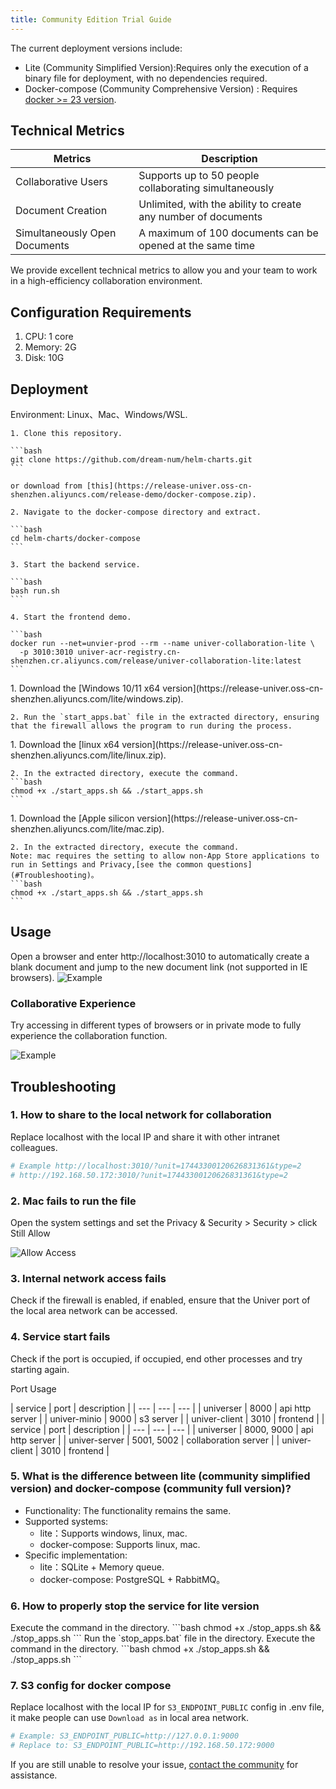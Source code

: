 ```yaml
---
title: Community Edition Trial Guide
---
```



The current deployment versions include:

- Lite (Community Simplified Version):Requires only the execution of a binary file for deployment, with no dependencies required.
- Docker-compose (Community Comprehensive Version) : Requires [docker >= 23 version](https://docs.docker.com/engine/install/).

## Technical Metrics	
| Metrics | Description |
| --- | --- |
| Collaborative Users | Supports up to 50 people collaborating simultaneously |
| Document Creation | Unlimited, with the ability to create any number of documents |
| Simultaneously Open Documents | A maximum of 100 documents can be opened at the same time |

We provide excellent technical metrics to allow you and your team to work in a high-efficiency collaboration environment.

## Configuration Requirements

1. CPU: 1 core
2. Memory: 2G
3. Disk: 10G

## Deployment

<Tabs>
  <TabItem label="docker-compose">
    Environment: Linux、Mac、Windows/WSL.

    1. Clone this repository.

    ```bash
    git clone https://github.com/dream-num/helm-charts.git
    ```

    or download from [this](https://release-univer.oss-cn-shenzhen.aliyuncs.com/release-demo/docker-compose.zip).

    2. Navigate to the docker-compose directory and extract.

    ```bash
    cd helm-charts/docker-compose
    ```

    3. Start the backend service.

    ```bash
    bash run.sh
    ```

    4. Start the frontend demo.

    ```bash
    docker run --net=unvier-prod --rm --name univer-collaboration-lite \
      -p 3010:3010 univer-acr-registry.cn-shenzhen.cr.aliyuncs.com/release/univer-collaboration-lite:latest
    ```
  </TabItem>

  <TabItem label="windows-lite">
    1. Download the [Windows 10/11 x64 version](https://release-univer.oss-cn-shenzhen.aliyuncs.com/lite/windows.zip).

    2. Run the `start_apps.bat` file in the extracted directory, ensuring that the firewall allows the program to run during the process.
  </TabItem>

  <TabItem label="linux-lite">
    1. Download the [linux x64 version](https://release-univer.oss-cn-shenzhen.aliyuncs.com/lite/linux.zip).

    2. In the extracted directory, execute the command.
    ```bash
    chmod +x ./start_apps.sh && ./start_apps.sh
    ```
  </TabItem>

  <TabItem label="mac-lite">
    1. Download the [Apple silicon version](https://release-univer.oss-cn-shenzhen.aliyuncs.com/lite/mac.zip).

    2. In the extracted directory, execute the command.
    Note: mac requires the setting to allow non-App Store applications to run in Settings and Privacy,[see the common questions](#Troubleshooting)。
    ```bash
    chmod +x ./start_apps.sh && ./start_apps.sh
    ```
  </TabItem>
</Tabs>

## Usage

Open a browser and enter http://localhost:3010 to automatically create a blank document and jump to the new document link (not supported in IE browsers).
![Example](./imgs/img1.png)

### Collaborative Experience

Try accessing in different types of browsers or in private mode to fully experience the collaboration function.

![Example](./imgs/img2.png)


## Troubleshooting

### 1. How to share to the local network for collaboration

Replace localhost with the local IP and share it with other intranet colleagues.

```bash
# Example http://localhost:3010/?unit=17443300120626831361&type=2
# http://192.168.50.172:3010/?unit=17443300120626831361&type=2
```

### 2. Mac fails to run the file

Open the system settings and set the Privacy & Security > Security > click Still Allow

![Allow Access](./imgs/mac2.png)

### 3. Internal network access fails

Check if the firewall is enabled, if enabled, ensure that the Univer port of the local area network can be accessed.

### 4. Service start fails

Check if the port is occupied, if occupied, end other processes and try starting again.

Port Usage

<Tabs>
  <TabItem label="docker-compose">
    | service | port | description |
    | --- | --- | --- |
    | universer | 8000 | api http server |
    | univer-minio | 9000 | s3 server |
    | univer-client | 3010 | frontend |
  </TabItem>
  <TabItem label="lite">
    | service | port | description |
    | --- | --- | --- |
    | universer | 8000, 9000 | api http server |
    | univer-server | 5001, 5002 | collaboration server |
    | univer-client | 3010 | frontend |
  </TabItem>
</Tabs>

### 5. What is the difference between lite (community simplified version) and docker-compose (community full version)?

- Functionality: The functionality remains the same.
- Supported systems:
    - lite：Supports windows, linux, mac.
    - docker-compose: Supports linux, mac.
- Specific implementation:
    - lite：SQLite + Memory queue.
    - docker-compose: PostgreSQL + RabbitMQ。

### 6. How to properly stop the service for lite version

<Tabs>
  <TabItem label="mac-lite">
    Execute the command in the directory.
    ```bash
    chmod +x ./stop_apps.sh && ./stop_apps.sh
    ```
  </TabItem>

  <TabItem label="windows-lite">
    Run the `stop_apps.bat` file in the directory.
  </TabItem>

  <TabItem label="linux-lite">
    Execute the command in the directory.
    ```bash
    chmod +x ./stop_apps.sh && ./stop_apps.sh
    ```
  </TabItem>
</Tabs>

### 7. S3 config for docker compose

Replace localhost with the local IP for `S3_ENDPOINT_PUBLIC` config in .env file, it make people can use `Download as` in local area network.

```bash
# Example: S3_ENDPOINT_PUBLIC=http://127.0.0.1:9000
# Replace to: S3_ENDPOINT_PUBLIC=http://192.168.50.172:9000
```

If you are still unable to resolve your issue, [contact the community](/guides/introduction#whats-next) for assistance.
